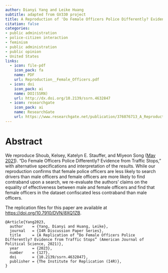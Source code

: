 ```yaml
---
author: Dianyi Yang and Leike Huang
subtitle: adapted from GV330 project
title: A Reproduction of 'Do Female Officers Police Differently? Evidence from Traffic Stops' (American Journal of Political Science, 2021)
citation: false
categories:
- public administration 
- police-citizen interaction
- feminism
- public administration
- public opinion
- United States
links:
  - icon: file-pdf
    icon_pack: fa
    name: PDF
    url: Reproduction__Female_Officers.pdf
  - icon: doi
    icon_pack: ai
    name: DOI(SSRN)
    url: http://dx.doi.org/10.2139/ssrn.4632847
  - icon: researchgate
    icon_pack: ai
    name: ResearchGate
    url: https://www.researchgate.net/publication/376076713_A_Reproduction_of_Do_Female_Officers_Police_Differently_Evidence_from_Traffic_Stops_American_Journal_of_Political_Science_2021
---
```

# Abstract
We reproduce Shoub, Kelsey, Katelyn E. Stauffer, and Miyeon Song ([May 2021](https://doi.org/10.1111/ajps.12618)). "Do Female Officers Police Differently? Evidence from Traffic Stops," with alternative specifications and interpretation of the results. While our reproduction confirms that female police officers are less likely to search drivers than male officers and female officers are more likely to find contraband upon a search, we re-evaluate the authors' claims on the equality of effectiveness between male and female officers and find that female officers in the dataset confiscated less contraband than male officers.

The replication files for this paper are available at [https://doi.org/10.7910/DVN/8XQ1ZB](https://doi.org/10.7910/DVN/8XQ1ZB).

```{}
@Article{Yang2023,
  author    = {Yang, Dianyi and Huang, Leike},
  journal   = {I4R Discussion Paper Series},
  title     = {A Replication of “Do Female Officers Police Differently? Evidence from Traffic Stops” (American Journal of Political Science, 2021)},
  year      = {2023},
  number    = {127},
  doi       = {10.2139/ssrn.4632847},
  publisher = {The Institute for Replication (I4R)},
}
```

